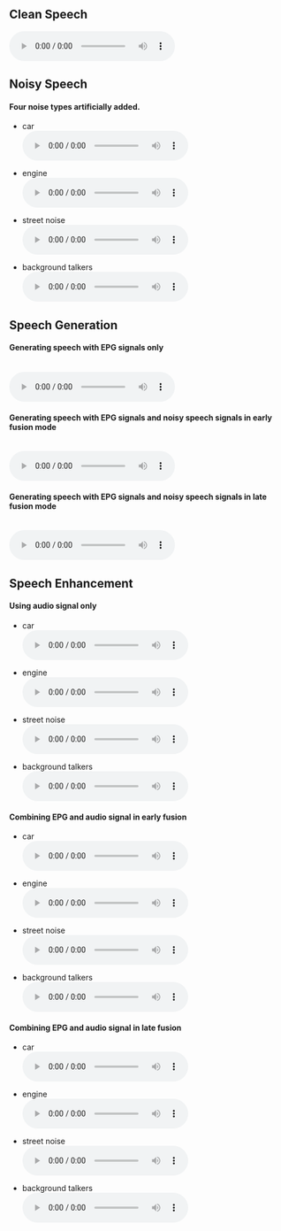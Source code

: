 ## Clean Speech 
<audio controls autoplay>
 <source src="audio/clean_TMHINT_01_01.wav"  type="audio/wav">
</audio>

## Noisy Speech
#### Four noise types artificially added. 

- car
<br>
<audio controls autoplay>
 <source src="audio/car_TMHINT_01_01.wav"  type="audio/wav">
</audio>

- engine
<br>
<audio controls autoplay>
 <source src="audio/engine_TMHINT_01_01.wav"  type="audio/wav">
</audio>

- street noise
<br>
<audio controls autoplay>
 <source src="audio/street_TMHINT_01_01.wav"  type="audio/wav">
</audio>

- background talkers
<br>
<audio controls autoplay>
 <source src="audio/talk_TMHINT_01_01.wav"  type="audio/wav">
</audio>

## Speech Generation 
#### Generating speech with EPG signals only
<br>
<audio controls autoplay>
 <source src="audio/EPG_ONLY_0dB_TMHINT_01_01.wav"  type="audio/wav">
</audio>

#### Generating speech with EPG signals and noisy speech signals in early fusion mode
<br>
<audio controls autoplay>
 <source src="audio/sg_EF_0dB_TMHINT_01_01.wav"  type="audio/wav">
</audio>

#### Generating speech with EPG signals and noisy speech signals in late fusion mode
<br>
<audio controls autoplay>
 <source src="audio/sg_LF_0dB_TMHINT_01_01.wav"  type="audio/wav">
</audio>

## Speech Enhancement
#### Using audio signal only

- car
<br>
<audio controls autoplay>
 <source src="audio/baseline/car_0dB_TMHINT_01_01.wav"  type="audio/wav">
</audio>

- engine
<br>
<audio controls autoplay>
 <source src="audio/baseline/engine_0dB_TMHINT_01_01.wav"  type="audio/wav">
</audio>

- street noise
<br>
<audio controls autoplay>
 <source src="audio/baseline/street_0dB_TMHINT_01_01.wav"  type="audio/wav">
</audio>

- background talkers
<br>
<audio controls autoplay>
 <source src="audio/baseline/talker_0dB_TMHINT_01_01.wav"  type="audio/wav">
</audio>

#### Combining EPG and audio signal in early fusion 

- car
<br>
<audio controls autoplay>
 <source src="audio/EF/car_0dB_TMHINT_01_01.wav"  type="audio/wav">
</audio>

- engine
<br>
<audio controls autoplay>
 <source src="audio/EF/engine_0dB_TMHINT_01_01.wav"  type="audio/wav">
</audio>

- street noise
<br>
<audio controls autoplay>
 <source src="audio/EF/street_0dB_TMHINT_01_01.wav"  type="audio/wav">
</audio>

- background talkers
<br>
<audio controls autoplay>
 <source src="audio/EF/talker_0dB_TMHINT_01_01.wav"  type="audio/wav">
</audio>

#### Combining EPG and audio signal in late fusion 

- car
<br>
<audio controls autoplay>
 <source src="audio/lF/car_0dB_TMHINT_01_01.wav"  type="audio/wav">
</audio>

- engine
<br>
<audio controls autoplay>
 <source src="audio/LF/engine_0dB_TMHINT_01_01.wav"  type="audio/wav">
</audio>

- street noise
<br>
<audio controls autoplay>
 <source src="audio/LF/street_0dB_TMHINT_01_01.wav"  type="audio/wav">
</audio>

- background talkers
<br>
<audio controls autoplay>
 <source src="audio/LF/talker_0dB_TMHINT_01_01.wav"  type="audio/wav">
</audio>
